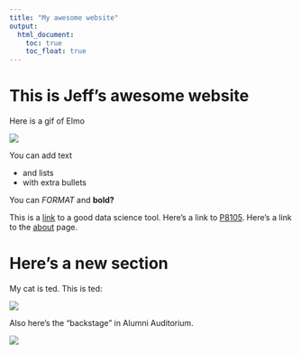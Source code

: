 ```yaml
---
title: "My awesome website"
output: 
  html_document:
    toc: true
    toc_float: true
---
```


# This is Jeff's awesome website

Here is a gif of Elmo

![](https://media.giphy.com/media/drXGoW1iudhKw/giphy.gif)


You can add text

* and lists
* with extra bullets 

You can *FORMAT* and **bold?**

This is a [link](https://google.com) to a good data science tool. Here's a link to [P8105](https://p8105.com). Here's a link to the [about](about.html) page.


# Here's a new section

My cat is ted. This is ted:

![](images/ted.jpg)

Also here's the "backstage" in Alumni Auditorium.

![](images/backstage.jpg)










